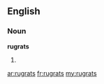 ==English==

===Noun===
'''rugrats'''

# {{plural of|[[rugrat]]}}

[[ar:rugrats]]
[[fr:rugrats]]
[[my:rugrats]]